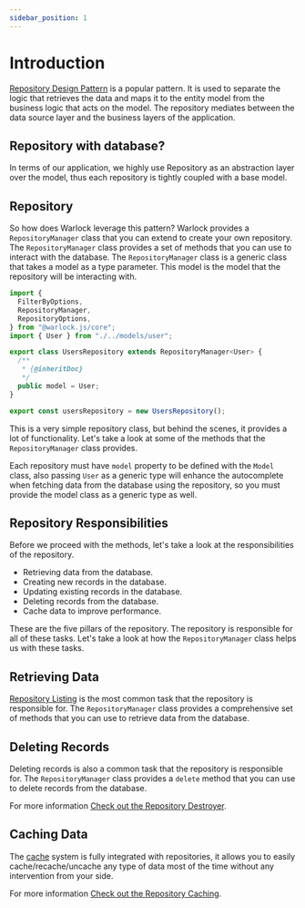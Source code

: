```yaml
---
sidebar_position: 1
---
```


# Introduction

[Repository Design Pattern](https://www.umlboard.com/design-patterns/repository.html/) is a popular pattern. It is used to separate the logic that retrieves the data and maps it to the entity model from the business logic that acts on the model. The repository mediates between the data source layer and the business layers of the application.

## Repository with database?

In terms of our application, we highly use Repository as an abstraction layer over the model, thus each repository is tightly coupled with a base model.

## Repository

So how does Warlock leverage this pattern? Warlock provides a `RepositoryManager` class that you can extend to create your own repository. The `RepositoryManager` class provides a set of methods that you can use to interact with the database. The `RepositoryManager` class is a generic class that takes a model as a type parameter. This model is the model that the repository will be interacting with.

```ts title="src/app/users/repositories/users.repository.ts"
import {
  FilterByOptions,
  RepositoryManager,
  RepositoryOptions,
} from "@warlock.js/core";
import { User } from "./../models/user";

export class UsersRepository extends RepositoryManager<User> {
  /**
   * {@inheritDoc}
   */
  public model = User;
}

export const usersRepository = new UsersRepository();
```

This is a very simple repository class, but behind the scenes, it provides a lot of functionality. Let's take a look at some of the methods that the `RepositoryManager` class provides.

Each repository must have `model` property to be defined with the `Model` class, also passing `User` as a generic type will enhance the autocomplete when fetching data from the database using the repository, so you must provide the model class as a generic type as well.

## Repository Responsibilities

Before we proceed with the methods, let's take a look at the responsibilities of the repository.

- Retrieving data from the database.
- Creating new records in the database.
- Updating existing records in the database.
- Deleting records from the database.
- Cache data to improve performance.

These are the five pillars of the repository. The repository is responsible for all of these tasks. Let's take a look at how the `RepositoryManager` class helps us with these tasks.

## Retrieving Data

[Repository Listing](./listing) is the most common task that the repository is responsible for. The `RepositoryManager` class provides a comprehensive set of methods that you can use to retrieve data from the database.

## Deleting Records

Deleting records is also a common task that the repository is responsible for. The `RepositoryManager` class provides a `delete` method that you can use to delete records from the database.

For more information [Check out the Repository Destroyer](./destroyer).

## Caching Data

The [cache](./../cache/introduction) system is fully integrated with repositories, it allows you to easily cache/recache/uncache any type of data most of the time without any intervention from your side.

For more information [Check out the Repository Caching](./caching).
